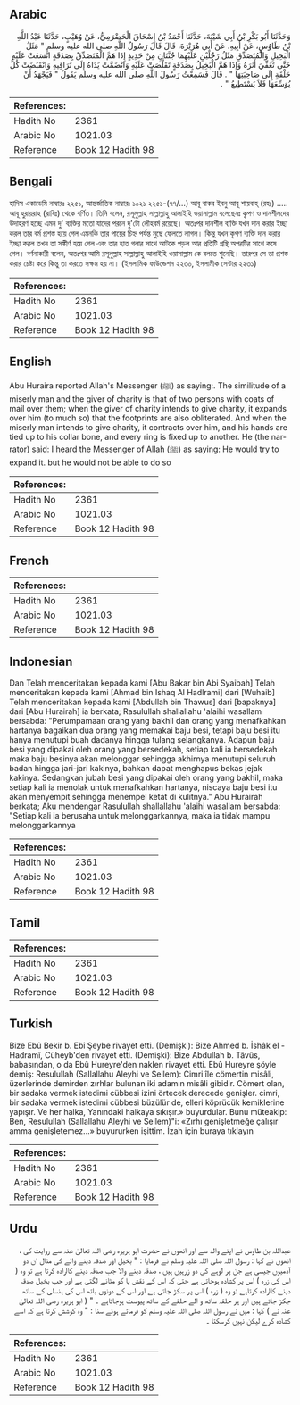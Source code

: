 ## Arabic


<div dir="rtl" lang="ar" style={{fontSize:'larger',backgroundColor:'#f8f9fa',padding:20}}>
وَحَدَّثَنَا أَبُو بَكْرِ بْنُ أَبِي شَيْبَةَ، حَدَّثَنَا أَحْمَدُ بْنُ إِسْحَاقَ الْحَضْرَمِيُّ، عَنْ وُهَيْبٍ، حَدَّثَنَا عَبْدُ اللَّهِ بْنُ طَاوُسٍ، عَنْ أَبِيهِ، عَنْ أَبِي هُرَيْرَةَ، قَالَ قَالَ رَسُولُ اللَّهِ صلى الله عليه وسلم ‏"‏ مَثَلُ الْبَخِيلِ وَالْمُتَصَدِّقِ مَثَلُ رَجُلَيْنِ عَلَيْهِمَا جُنَّتَانِ مِنْ حَدِيدٍ إِذَا هَمَّ الْمُتَصَدِّقُ بِصَدَقَةٍ اتَّسَعَتْ عَلَيْهِ حَتَّى تُعَفِّيَ أَثَرَهُ وَإِذَا هَمَّ الْبَخِيلُ بِصَدَقَةٍ تَقَلَّصَتْ عَلَيْهِ وَانْضَمَّتْ يَدَاهُ إِلَى تَرَاقِيهِ وَانْقَبَضَتْ كُلُّ حَلْقَةٍ إِلَى صَاحِبَتِهَا ‏"‏ ‏.‏ قَالَ فَسَمِعْتُ رَسُولَ اللَّهِ صلى الله عليه وسلم يَقُولُ ‏"‏ فَيَجْهَدُ أَنْ يُوَسِّعَهَا فَلاَ يَسْتَطِيعُ ‏"‏ ‏.‏
</div>
<div style={{backgroundColor:'#f8f9fa',padding:20, marginBottom: 10}}><table> <thead> <tr> <th>References:</th> <th></th> </tr> </thead> <tbody><tr><td>Hadith No</td><td>2361</td></tr><tr><td>Arabic No</td><td>1021.03</td></tr><tr><td>Reference</td><td>Book 12 Hadith 98</td></tr></tbody></table></div>

## Bengali


<div dir="ltr" lang="bn" style={{fontSize:'larger',backgroundColor:'#f8f9fa',padding:20}}>
হাদিস একাডেমি নাম্বারঃ ২২৫১, আন্তর্জাতিক নাম্বারঃ ১০২১ ২২৫১-(৭৭/...) আবূ বাকর ইবনু আবূ শায়বাহ্ (রহঃ) ..... আবূ হুরায়রাহ (রাযিঃ) থেকে বর্ণিত। তিনি বলেন, রসূলুল্লাহ সাল্লাল্লাহু আলাইহি ওয়াসাল্লাম বলেছেনঃ কৃপণ ও দানশীলদের উদাহরণ হচ্ছে এমন দু' ব্যক্তির মতো যাদের পরনে দু'টাে লৌহবর্ম রয়েছে। অতঃপর দানশীল ব্যক্তি যখন দান করার ইচ্ছা করল তার বর্ম প্রশস্ত হয়ে গেল এমনকি তার পায়ের চিহ্ন পর্যন্ত মুছে ফেলতে লাগল। কিন্তু যখন কৃপণ ব্যক্তি দান করার ইচ্ছা করল তখন তা সঙ্কীর্ণ হয়ে গেল এবং তার হাত গলার সাথে আটকে পড়ল আর প্রতিটি গ্রন্থি অপরটির সাথে কষে গেল। বর্ণনাকারী বলেন, অতঃপর আমি রসূলুল্লাহ সাল্লাল্লাহু আলাইহি ওয়াসাল্লাম কে বলতে শুনেছি। তারপর সে তা প্রশস্ত করার চেষ্টা করে কিন্তু তা করতে সক্ষম হয় না। (ইসলামিক ফাউন্ডেশন ২২৩০, ইসলামীক সেন্টার ২২৩১)
</div>
<div style={{backgroundColor:'#f8f9fa',padding:20, marginBottom: 10}}><table> <thead> <tr> <th>References:</th> <th></th> </tr> </thead> <tbody><tr><td>Hadith No</td><td>2361</td></tr><tr><td>Arabic No</td><td>1021.03</td></tr><tr><td>Reference</td><td>Book 12 Hadith 98</td></tr></tbody></table></div>

## English


<div dir="ltr" lang="en" style={{fontSize:'larger',backgroundColor:'#f8f9fa',padding:20}}>
Abu Huraira reported Allah's Messenger (ﷺ) as saying:. The similitude of a miserly man and the giver of charity is that of two persons with coats of mail over them; when the giver of charity intends to give charity, it expands over him (to much so) that the footprints are also obliterated. And when the miserly man intends to give charity, it contracts over him, and his hands are tied up to his collar bone, and every ring is fixed up to another. He (the narrator) said: I heard the Messenger of Allah (ﷺ) as saying: He would try to expand it. but he would not be able to do so
</div>
<div style={{backgroundColor:'#f8f9fa',padding:20, marginBottom: 10}}><table> <thead> <tr> <th>References:</th> <th></th> </tr> </thead> <tbody><tr><td>Hadith No</td><td>2361</td></tr><tr><td>Arabic No</td><td>1021.03</td></tr><tr><td>Reference</td><td>Book 12 Hadith 98</td></tr></tbody></table></div>

## French


<div dir="ltr" lang="fr" style={{fontSize:'larger',backgroundColor:'#f8f9fa',padding:20}}>

</div>
<div style={{backgroundColor:'#f8f9fa',padding:20, marginBottom: 10}}><table> <thead> <tr> <th>References:</th> <th></th> </tr> </thead> <tbody><tr><td>Hadith No</td><td>2361</td></tr><tr><td>Arabic No</td><td>1021.03</td></tr><tr><td>Reference</td><td>Book 12 Hadith 98</td></tr></tbody></table></div>

## Indonesian


<div dir="ltr" lang="id" style={{fontSize:'larger',backgroundColor:'#f8f9fa',padding:20}}>
Dan Telah menceritakan kepada kami [Abu Bakar bin Abi Syaibah] Telah menceritakan kepada kami [Ahmad bin Ishaq Al Hadlrami] dari [Wuhaib] Telah menceritakan kepada kami [Abdullah bin Thawus] dari [bapaknya] dari [Abu Hurairah] ia berkata; Rasulullah shallallahu 'alaihi wasallam bersabda: "Perumpamaan orang yang bakhil dan orang yang menafkahkan hartanya bagaikan dua orang yang memakai baju besi, tetapi baju besi itu hanya menutupi buah dadanya hingga tulang selangkanya. Adapun baju besi yang dipakai oleh orang yang bersedekah, setiap kali ia bersedekah maka baju besinya akan melonggar sehingga akhirnya menutupi seluruh badan hingga jari-jari kakinya, bahkan dapat menghapus bekas jejak kakinya. Sedangkan jubah besi yang dipakai oleh orang yang bakhil, maka setiap kali ia menolak untuk menafkahkan hartanya, niscaya baju besi itu akan menyempit sehingga menempel ketat di kulitnya." Abu Hurairah berkata; Aku mendengar Rasulullah shallallahu 'alaihi wasallam bersabda: "Setiap kali ia berusaha untuk melonggarkannya, maka ia tidak mampu melonggarkannya
</div>
<div style={{backgroundColor:'#f8f9fa',padding:20, marginBottom: 10}}><table> <thead> <tr> <th>References:</th> <th></th> </tr> </thead> <tbody><tr><td>Hadith No</td><td>2361</td></tr><tr><td>Arabic No</td><td>1021.03</td></tr><tr><td>Reference</td><td>Book 12 Hadith 98</td></tr></tbody></table></div>

## Tamil


<div dir="ltr" lang="ta" style={{fontSize:'larger',backgroundColor:'#f8f9fa',padding:20}}>

</div>
<div style={{backgroundColor:'#f8f9fa',padding:20, marginBottom: 10}}><table> <thead> <tr> <th>References:</th> <th></th> </tr> </thead> <tbody><tr><td>Hadith No</td><td>2361</td></tr><tr><td>Arabic No</td><td>1021.03</td></tr><tr><td>Reference</td><td>Book 12 Hadith 98</td></tr></tbody></table></div>

## Turkish


<div dir="ltr" lang="tr" style={{fontSize:'larger',backgroundColor:'#f8f9fa',padding:20}}>
Bize Ebû Bekir b. Ebî Şeybe rivayet etti. (Demişki): Bize Ahmed b. İshâk el - Hadramî, Cüheyb'den rivayet etti. (Demişki): Bize Abdullah b. Tâvûs, babasından, o da Ebû Hureyre'den naklen rivayet etti. Ebû Hureyre şöyle demiş: Resulullah (Sallallahu Aleyhi ve Sellem): Cimri île cömertin misâli, üzerlerinde demirden zırhlar bulunan iki adamın misâli gibidir. Cömert olan, bir sadaka vermek istedimi cübbesi izini örtecek derecede genişler. cimri, bir sadaka vermek istedimi cübbesi büzülür de, elleri köprücük kemiklerine yapışır. Ve her halka, Yanındaki halkaya sıkışır.» buyurdular. Bunu müteakip: Ben, Resulullah (Sallallahu Aleyhi ve Sellem)"i: «Zırhı genişletmeğe çalışır amma genişletemez...» buyururken işittim. İzah için buraya tıklayın
</div>
<div style={{backgroundColor:'#f8f9fa',padding:20, marginBottom: 10}}><table> <thead> <tr> <th>References:</th> <th></th> </tr> </thead> <tbody><tr><td>Hadith No</td><td>2361</td></tr><tr><td>Arabic No</td><td>1021.03</td></tr><tr><td>Reference</td><td>Book 12 Hadith 98</td></tr></tbody></table></div>

## Urdu


<div dir="rtl" lang="ur" style={{fontSize:'larger',backgroundColor:'#f8f9fa',padding:20}}>
عبداللہ بن طاوس نے اپنے والد سے اور انھوں نے حضرت ابو ہریرہ رضی اللہ تعالیٰ عنہ سے روایت کی ، انھوں نے کہا : رسول اللہ صلی اللہ علیہ وسلم نے فرمایا : " بخیل اور صدقہ دینے والے کی مثال ان دو آدمیوں جیسی ہے جن پر لوہے کی دو زرہیں ہیں ، صدقہ دینے والا جب صدقہ دینے کاارادہ کرتا ہے تو وہ ( اس کی زرہ ) اس پر کشادہ ہوجاتی ہے حتیٰ کہ اس کے نقش پا کو مٹانے لگتی ہے اور جب بخیل صدقہ دینے کاارادہ کرتاہے تو وہ ( زرہ ) اس پر سکڑ جاتی ہے اور اس کے دونوں ہاتھ اس کی ہنسلی کے ساتھ جکڑ جاتے ہیں اور ہر حلقہ ساتھ و الے حلقے کے ساتھ پیوست ہوجاتاہے ۔ " ( ابو ہریرہ رضی اللہ تعالیٰ عنہ نے ) کہا : میں نے رسول اللہ صلی اللہ علیہ وسلم کو فرماتے ہوئے سنا : " وہ کوشش کرتا ہے کہ اسے کشادہ کرے لیکن نہیں کرسکتا ۔
</div>
<div style={{backgroundColor:'#f8f9fa',padding:20, marginBottom: 10}}><table> <thead> <tr> <th>References:</th> <th></th> </tr> </thead> <tbody><tr><td>Hadith No</td><td>2361</td></tr><tr><td>Arabic No</td><td>1021.03</td></tr><tr><td>Reference</td><td>Book 12 Hadith 98</td></tr></tbody></table></div>
